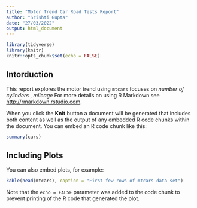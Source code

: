 ```yaml
---
title: "Motor Trend Car Road Tests Report"
author: "Srishti Gupta"
date: "27/03/2022"
output: html_document
---
```


```r
library(tidyverse)
library(knitr)
knitr::opts_chunk$set(echo = FALSE)
```

##  Intorduction

This report explores the motor trend using `mtcars` focuses on *number of cylinders* , *mileage*
 For more details on using R Markdown see <http://rmarkdown.rstudio.com>.

When you click the **Knit** button a document will be generated that includes both content as well as the output of any embedded R code chunks within the document. You can embed an R code chunk like this:

```r
summary(cars)
```

## Including Plots

You can also embed plots, for example:

```r

kable(head(mtcars), caption = "First few rows of mtcars data set")
```

Note that the `echo = FALSE` parameter was added to the code chunk to prevent printing of the R code that generated the plot.
